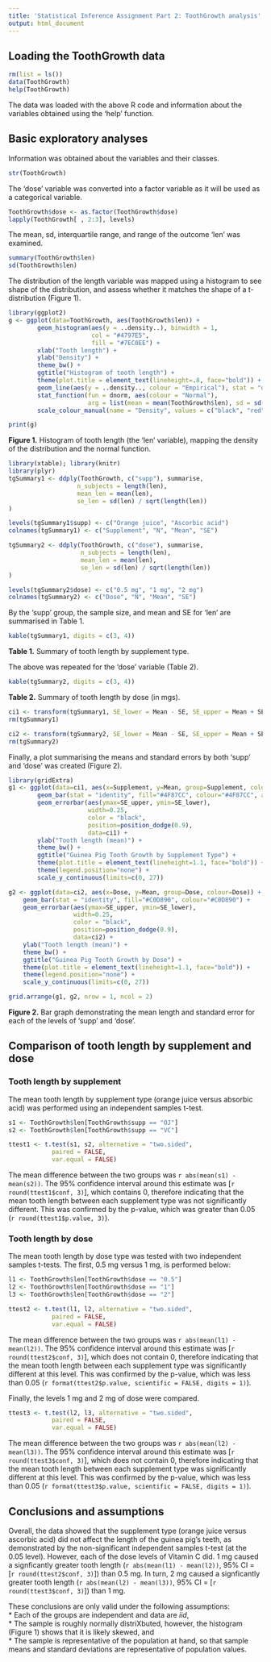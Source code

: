 ```yaml
---
title: 'Statistical Inference Assignment Part 2: ToothGrowth analysis'
output: html_document
---
```


## Loading the ToothGrowth data

```r
rm(list = ls())
data(ToothGrowth)
help(ToothGrowth)
```

The data was loaded with the above R code and information about the variables obtained using the 'help' function.

## Basic exploratory analyses

Information was obtained about the variables and their classes.
```r
str(ToothGrowth)
```

The 'dose' variable was converted into a factor variable as it will be used as a categorical variable.
```r
ToothGrowth$dose <- as.factor(ToothGrowth$dose)
lapply(ToothGrowth[ , 2:3], levels)
```

The mean, sd, interquartile range, and range of the outcome 'len' was examined.
```r
summary(ToothGrowth$len)
sd(ToothGrowth$len)
```

The distribution of the length variable was mapped using a histogram to see shape of the distribution, and assess whether it matches the shape of a t-distribution (Figure 1).

```r
library(ggplot2)
g <- ggplot(data=ToothGrowth, aes(ToothGrowth$len)) + 
        geom_histogram(aes(y = ..density..), binwidth = 1, 
                       col = "#4797E5", 
                       fill = "#7EC0EE") + 
        xlab("Tooth length") + 
        ylab("Density") + 
        theme_bw() + 
        ggtitle("Histogram of tooth length") + 
        theme(plot.title = element_text(lineheight=.8, face="bold")) + 
        geom_line(aes(y = ..density.., colour = "Empirical"), stat = "density") + 
        stat_function(fun = dnorm, aes(colour = "Normal"), 
                      arg = list(mean = mean(ToothGrowth$len), sd = sd(ToothGrowth$len))) + 
        scale_colour_manual(name = "Density", values = c("black", "red"))

print(g)
```

**Figure 1.** Histogram of tooth length (the 'len' variable), mapping the density of the distribution and the normal function.

```r
library(xtable); library(knitr)
library(plyr)
tgSummary1 <- ddply(ToothGrowth, c("supp"), summarise,
                   n_subjects = length(len),
                   mean_len = mean(len),
                   se_len = sd(len) / sqrt(length(len))
)

levels(tgSummary1$supp) <- c("Orange juice", "Ascorbic acid")
colnames(tgSummary1) <- c("Supplement", "N", "Mean", "SE")

tgSummary2 <- ddply(ToothGrowth, c("dose"), summarise,
                    n_subjects = length(len),
                    mean_len = mean(len),
                    se_len = sd(len) / sqrt(length(len))
)

levels(tgSummary2$dose) <- c("0.5 mg", "1 mg", "2 mg")
colnames(tgSummary2) <- c("Dose", "N", "Mean", "SE")
```

By the 'supp' group, the sample size, and mean and SE for 'len' are summarised in Table 1.

```r
kable(tgSummary1, digits = c(3, 4))
```

**Table 1.** Summary of tooth length by supplement type.

The above was repeated for the 'dose' variable (Table 2).

```r
kable(tgSummary2, digits = c(3, 4))
```

**Table 2.** Summary of tooth length by dose (in mgs).

```r
ci1 <- transform(tgSummary1, SE_lower = Mean - SE, SE_upper = Mean + SE)
rm(tgSummary1)

ci2 <- transform(tgSummary2, SE_lower = Mean - SE, SE_upper = Mean + SE)
rm(tgSummary2)
```

Finally, a plot summarising the means and standard errors by both 'supp' and 'dose' was created (Figure 2).

```r
library(gridExtra)
g1 <- ggplot(data=ci1, aes(x=Supplement, y=Mean, group=Supplement, colour=Supplement)) +
        geom_bar(stat = "identity", fill="#4F87CC", colour="#4F87CC", alpha = 0.9) +
        geom_errorbar(aes(ymax=SE_upper, ymin=SE_lower), 
                      width=0.25, 
                      color = "black",
                      position=position_dodge(0.9), 
                      data=ci1) +
        ylab("Tooth length (mean)") +
        theme_bw() +
        ggtitle("Guinea Pig Tooth Growth by Supplement Type") + 
        theme(plot.title = element_text(lineheight=1.1, face="bold")) +
        theme(legend.position="none") +
        scale_y_continuous(limits=c(0, 27))

g2 <- ggplot(data=ci2, aes(x=Dose, y=Mean, group=Dose, colour=Dose)) +
    geom_bar(stat = "identity", fill="#C0D890", colour="#C0D890") +
    geom_errorbar(aes(ymax=SE_upper, ymin=SE_lower), 
                  width=0.25, 
                  color = "black",
                  position=position_dodge(0.9), 
                  data=ci2) +
    ylab("Tooth length (mean)") +
    theme_bw() +
    ggtitle("Guinea Pig Tooth Growth by Dose") + 
    theme(plot.title = element_text(lineheight=1.1, face="bold")) +
    theme(legend.position="none") +
    scale_y_continuous(limits=c(0, 27))

grid.arrange(g1, g2, nrow = 1, ncol = 2)
```

**Figure 2.** Bar graph demonstrating the mean length and standard error for each of the levels of 'supp' and 'dose'.

## Comparison of tooth length by supplement and dose
### Tooth length by supplement

The mean tooth length by supplement type (orange juice versus absorbic acid) was performed using an independent samples t-test. 

```r
s1 <- ToothGrowth$len[ToothGrowth$supp == "OJ"]
s2 <- ToothGrowth$len[ToothGrowth$supp == "VC"]

ttest1 <- t.test(s1, s2, alternative = "two.sided",
            paired = FALSE, 
            var.equal = FALSE)
```

The mean difference between the two groups was `r abs(mean(s1) - mean(s2))`. The 95% confidence interval around this estimate was [`r round(ttest1$conf, 3)`], which contains 0, therefore indicating that the mean tooth length between each supplement type was not significantly different. This was confirmed by the p-value, which was greater than 0.05 (`r round(ttest1$p.value, 3)`).

### Tooth length by dose
The mean tooth length by dose type was tested with two independent samples t-tests. The first, 0.5 mg versus 1 mg, is performed below:

```r
l1 <- ToothGrowth$len[ToothGrowth$dose == "0.5"]
l2 <- ToothGrowth$len[ToothGrowth$dose == "1"]
l3 <- ToothGrowth$len[ToothGrowth$dose == "2"]

ttest2 <- t.test(l1, l2, alternative = "two.sided",
            paired = FALSE, 
            var.equal = FALSE)
```

The mean difference between the two groups was `r abs(mean(l1) - mean(l2))`. The 95% confidence interval around this estimate was [`r round(ttest2$conf, 3)`], which does not contain 0, therefore indicating that the mean tooth length between each supplement type was significantly different at this level. This was confirmed by the p-value, which was less than 0.05 (`r format(ttest2$p.value, scientific = FALSE, digits = 1)`).

Finally, the levels 1 mg and 2 mg of dose were compared.

```r
ttest3 <- t.test(l2, l3, alternative = "two.sided",
            paired = FALSE, 
            var.equal = FALSE)
```

The mean difference between the two groups was `r abs(mean(l2) - mean(l3))`. The 95% confidence interval around this estimate was [`r round(ttest3$conf, 3)`], which does not contain 0, therefore indicating that the mean tooth length between each supplement type was significantly different at this level. This was confirmed by the p-value, which was less than 0.05 (`r format(ttest3$p.value, scientific = FALSE, digits = 1)`).

## Conclusions and assumptions

Overall, the data showed that the supplement type (orange juice versus ascorbic acid) did not affect the length of the guinea pig's teeth, as demonstrated by the non-significant independent samples t-test (at the 0.05 level). However, each of the dose levels of Vitamin C did. 1 mg caused a signficantly greater tooth length (`r abs(mean(l1) - mean(l2))`, 95% CI = [`r round(ttest2$conf, 3)`]) than 0.5 mg. In turn, 2 mg caused a signficantly greater tooth length (`r abs(mean(l2) - mean(l3))`, 95% CI = [`r round(ttest3$conf, 3)`]) than 1 mg.

These conclusions are only valid under the following assumptions:  
* Each of the groups are independent and data are _iid_,  
* The sample is roughly normally distriXbuted, however, the histogram (Figure 1) shows that it is likely skewed, and  
* The sample is representative of the population at hand, so that sample means and standard deviations are representative of population values.


